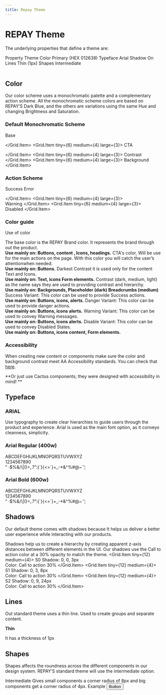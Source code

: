 ```yaml
---
title: Repay Theme
---
```


# REPAY Theme
The underlying properties that define a theme are:

<Table>
  <Table.Header>
    <Table.Cell>Property</Table.Cell>
    <Table.Cell>Theme</Table.Cell>
  </Table.Header>
  <Table.Row>
    <Table.Cell>Color</Table.Cell>
    <Table.Cell>Primary (HEX 012638)</Table.Cell>
  </Table.Row>
  <Table.Row>
    <Table.Cell>Typeface</Table.Cell>
    <Table.Cell>Arial</Table.Cell>
  </Table.Row>
  <Table.Row>
    <Table.Cell>Shadow</Table.Cell>
    <Table.Cell>On</Table.Cell>
  </Table.Row>
  <Table.Row>
    <Table.Cell>Lines</Table.Cell>
    <Table.Cell> Thin (1px)</Table.Cell>
  </Table.Row>
  <Table.Row>
    <Table.Cell>Shapes</Table.Cell>
    <Table.Cell>Intermediate</Table.Cell>
  </Table.Row>
</Table>

<Divider marginTop='40px' />

## Color
Our color scheme uses a monochromatic palette and a complementary action scheme. All the monochromatic scheme colors are based on REPAY’S Dark Blue, and the others are variations using the same Hue and changing Brightness and Saturation.

### Default Monochromatic Scheme 
<Grid>
  <Grid.Item tiny={6} medium={4} large={3}>
    <Box width='100%' height='100px' borderRadius='themed' backgroundColor='base'/>
    <Text fontWeight='600'>Base</Text>

  </Grid.Item>
  <Grid.Item tiny={6} medium={4} large={3}>
    <Flex height='100px' justifyContent='space-between'>
        <Box width='100%' height='48px' borderRadius='themed' backgroundColor='callToAction'/>
        <Box width='100%' height='48px' borderRadius='themed' backgroundColor='lightCallToAction'/>
    </Flex>
    <Text fontWeight='600'>CTA</Text>

  </Grid.Item>
  <Grid.Item tiny={6} medium={4} large={3}>
        <Flex height='100px' justifyContent='space-between'>
        <Box width='100%' height='22px' borderRadius='themed' backgroundColor='lightContrast'/>
        <Box width='100%' height='22px' borderRadius='themed' backgroundColor='mediumContrast'/>
        <Box width='100%' height='22px' borderRadius='themed' backgroundColor='darkContrast'/>
        <Box width='100%' height='22px' borderRadius='themed' backgroundColor='darkestContrast'/>
    </Flex>
    <Text fontWeight='600'>Contrast</Text>
  </Grid.Item>
  <Grid.Item tiny={6} medium={4} large={3}>
    <Box width='100%' height='100px' backgroundColor='white' borderRadius='themed' borderWidth='1px' borderStyle='solid' borderColor='black'/>
    <Text fontWeight='600'>Background</Text>
  </Grid.Item>
</Grid>

### Action Scheme

<Grid>
  <Grid.Item tiny={6} medium={4} large={3}>
  <Flex height='100px' justifyContent='space-between'>
        <Box width='100%' height='30px' borderRadius='themed' backgroundColor='successLight'/>
        <Box width='100%' height='30px' borderRadius='themed' backgroundColor='successMedium'/>
        <Box width='100%' height='30px' borderRadius='themed' backgroundColor='success'/>
        <Box width='100%' height='30px' borderRadius='themed' backgroundColor='successDark'/>
    </Flex>    
    <Text fontWeight='600'>Success</Text>
  </Grid.Item>
  <Grid.Item tiny={6} medium={4} large={3}>
    <Flex height='100px' justifyContent='space-between'>
        <Box width='100%' height='30px' borderRadius='themed' backgroundColor='errorLight'/>
        <Box width='100%' height='30px' borderRadius='themed' backgroundColor='errorMedium'/>
        <Box width='100%' height='30px' borderRadius='themed' backgroundColor='error'/>
        <Box width='100%' height='30px' borderRadius='themed' backgroundColor='errorDark'/>
    </Flex>    
    <Text fontWeight='600'>Error</Text>

  </Grid.Item>
  <Grid.Item tiny={6} medium={4} large={3}>
    <Flex height='100px' justifyContent='space-between'>
        <Box width='100%' height='30px' borderRadius='themed' backgroundColor='warningLight'/>
        <Box width='100%' height='30px' borderRadius='themed' backgroundColor='warningMedium'/>
        <Box width='100%' height='30px' borderRadius='themed' backgroundColor='warning'/>
        <Box width='100%' height='30px' borderRadius='themed' backgroundColor='warningDark'/>
    </Flex>    
    <Text fontWeight='600'>Warning</Text>
  </Grid.Item>
  <Grid.Item tiny={6} medium={4} large={3}>
    <Flex height='100px' justifyContent='space-between'>
        <Box width='100%' height='30px' borderRadius='themed' backgroundColor='lightGray'/>
        <Box width='100%' height='30px' borderRadius='themed' backgroundColor='mediumGray'/>
        <Box width='100%' height='30px' borderRadius='themed' backgroundColor='darkGray'/>
    </Flex>    
    <Text fontWeight='600'>Disabled</Text>
  </Grid.Item>
</Grid>

### Color guide
Use of color

<Grid>
    <Grid.Item tiny={4} medium={2}>
        <Box width='100%' height='100%' borderRadius='themed' backgroundColor='base'/> 
    </Grid.Item>
    <Grid.Item tiny={8} medium={10}>
        <Text>
            The base color is the REPAY Brand color. It represents the brand through out the product.<br />
            <b>Use mainly on: Buttons, content , Icons, headings.</b>
        </Text>
    </Grid.Item>
    <Grid.Item tiny={4} medium={2}>
    <Box width='100%' height='100%' borderRadius='themed' backgroundColor='callToAction'/> 
    </Grid.Item>
    <Grid.Item tiny={8} medium={10}>
        <Text>
            CTA's color, Will be use for the main actions on the page. With this color you will catch the user’s attentionwhen needed.<br />
            <b>Use mainly on: Buttons.</b> 
        </Text>
    </Grid.Item>
    <Grid.Item tiny={4} medium={2}>
        <Box width='100%' height='100%' borderRadius='themed' backgroundColor='darkestContrast'/> 
    </Grid.Item>
    <Grid.Item tiny={8} medium={10}>
        <Text>
            Darkest Contrast it is used only for the content Text and Icons.<br />
            <b>Use mainly on: Text, icons Form elements.</b>
        </Text>
    </Grid.Item>    
    <Grid.Item tiny={4} medium={2}>
        <Box width='100%' height='20%' borderTopLeftRadius='4px' borderTopRightRadius='4px'  backgroundColor='darkContrast'/> 
        <Box width='100%' height='20%' backgroundColor='mediumContrast'/> 
        <Box width='100%' height='60%' borderBottomLeftRadius='4px' borderBottomRightRadius='4px' backgroundColor='lightContrast' borderWidth='0px 1px 1px' borderStyle='solid' borderColor='mediumContrast'/> 
    </Grid.Item>
    <Grid.Item tiny={8} medium={10}>
        <Text>
        Contrast (dark, medium, light) as the name says they are used to providing contrast and hierarchy. <br />
        <b>Use mainly on: Backgrounds, Placeholder (dark) Breadcrumbs (medium)</b> 
        </Text>
    </Grid.Item>
    <Grid.Item tiny={4} medium={2}>
        <Box width='100%' height='100%' borderRadius='themed' backgroundColor='success'/> 
    </Grid.Item>
    <Grid.Item tiny={8} medium={10}>
        <Text>
            Success Variant: This color can be used to provide Success actions. <br />
            <b>Use mainly on: Buttons, icons, alerts.</b>
        </Text>
    </Grid.Item>
    <Grid.Item tiny={4} medium={2}>
        <Box width='100%' height='100%' borderRadius='themed' backgroundColor='error'/> 
    </Grid.Item>
    <Grid.Item tiny={8} medium={10}>
        <Text>
            Danger Variant: This color can be used to provide danger actions.<br />
            <b>Use mainly on: Buttons, icons alerts.</b>
        </Text>
    </Grid.Item>
    <Grid.Item tiny={4} medium={2}>
        <Box width='100%' height='100%' borderRadius='themed' backgroundColor='warning'/> 
    </Grid.Item>
    <Grid.Item tiny={8} medium={10}>
        <Text>
            Warning Variant: This color can be used to convey Warning messages.<br />
            <b>Use mainly on: Buttons, icons alerts.</b>
        </Text>
    </Grid.Item>
    <Grid.Item tiny={4} medium={2}>
        <Box width='100%' height='100%' borderRadius='themed' backgroundColor='mediumGray'/> 
    </Grid.Item>
    <Grid.Item tiny={8} medium={10}>
        <Text>
            Disable Variant: This color can be used to convey Disabled States.<br />
            <b>Use mainly on: Buttons, icons content, Form elements.</b>
        </Text>
    </Grid.Item>  
</Grid>

### Accessibility
When creating new content or components make sure  the color and background contrast meet AA Accessibility standards. You can check that [here](https://webaim.org/resources/contrastchecker/). 

**Or just use Cactus components; they were designed with accessibility in mind! **

<Divider marginTop='40px' />

## Typeface
### ARIAL
Use typography to create clear hierarchies to guide users through the product and experience. Arial is used as the main font option, as it conveys cleanness, simplicity. 

<Grid>
    <Grid.Item tiny={12} medium={6}> 
        <h3>Arial Regular (400w)</h3>
        <Text>
            ABCDEFGHIJKLMNOPQRSTUVWXYZ <br /> 
            1234567890 <br /> ”
            ·$%&/\|()=,.?”:{`}{<>`}+_-*&^%#@~`’;
        </Text>
    </Grid.Item>
        <Grid.Item tiny={12} medium={6}>
        <h3>Arial Bold (600w)</h3>
        <Text fontWeight='600'>
            ABCDEFGHIJKLMNOPQRSTUVWXYZ <br /> 
            1234567890 <br /> ”
            ·$%&/\|()=,.?”:{`}{<>`}+_-*&^%#@~`’;
        </Text>
    </Grid.Item>
</Grid>


<Divider marginTop='40px' />
 

## Shadows
Our default theme comes with shadows because It helps us deliver a better user experience while interacting with our products.

Shadows help us to create a hierarchy by creating apparent z-axis distances between different elements in the UI. Our shadows use the Call to action color at a 30% opacity to match the theme.
<Grid>
    <Grid.Item tiny={12} medium={4}>
        <Shadow shadowType={0} fontWeight='600'>
                <Text textStyle='h3' fontWeight='600'>S0</Text>
                <Text>
                    Shadow: 0, 0, 3px <br />
                    Color: Call to action 30% 
                </Text>
        </Shadow>
    </Grid.Item>
    <Grid.Item tiny={12} medium={4}>
        <Shadow shadowType={1}>
                <Text textStyle='h3' fontWeight='600'>S1</Text>
                <Text>
                    Shadow: 0, 3, 8px <br />
                    Color: Call to action 30% 
                </Text>
        </Shadow>
    </Grid.Item>
    <Grid.Item tiny={12} medium={4}>
        <Shadow shadowType={2}>
                <Text textStyle='h3' fontWeight='600'>S2</Text>
                <Text>
                    Shadow: 0, 9, 24px <br />
                    Color: Call to action 30% 
                </Text>
        </Shadow>
    </Grid.Item>
</Grid>

<Divider marginTop='40px' />

## Lines
Out standard theme uses a thin line. Used to create groups and separate content.

**Thin**

<Box border='1px solid' borderColor='mediumContrast' borderRadius='4px' width='200px' height='200px'> </Box>

It has a thickness of 1px


<Divider marginTop='40px' />


## Shapes
Shapes affects the roundness across the different components in our design system. REPAY’S standard theme will use the intermediate option.

<Grid>
    <Grid.Item tiny={12} medium={4}>
        <Text fontWeight="600">Intermediate</Text>
        <Box border='1px solid' borderColor='mediumContrast' borderRadius='4px' width='200px' height='200px'> 
            <Box border='1px solid' borderColor='mediumContrast' borderRadius='8px' width='64px' height='64px' margin='68px'> </Box>
        </Box>
        <Text>Gives small components a corner radius of 8px and big components get a corner radius of 4px.</Text>
    </Grid.Item>
    <Grid.Item tiny={12} medium={8}>
        <Text fontWeight="600">Example</Text>
        <Flex  border='1px solid' borderColor='lightContrast' flexDirection='column' alignItems='flex-end' padding='48px 80px 32px' borderRadius='4px'> 
            <TextInputField name="input" label="Label" width='100%'/>
            <Button variant='action' margin={16}>Button</Button>
        </Flex>
    </Grid.Item>
</Grid>
